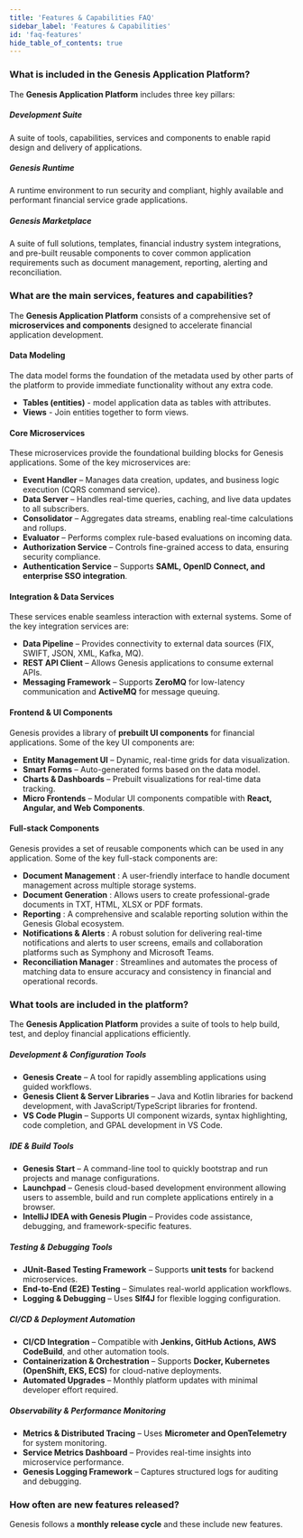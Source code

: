 ```yaml
---
title: 'Features & Capabilities FAQ'
sidebar_label: 'Features & Capabilities'
id: 'faq-features'
hide_table_of_contents: true
---
```


### What is included in the Genesis Application Platform?

The **Genesis Application Platform** includes three key pillars:

##### Development Suite

A suite of tools, capabilities, services and components to enable rapid design and delivery of applications.

##### Genesis Runtime

A runtime environment to run security and compliant, highly available and performant financial service grade applications.

##### Genesis Marketplace

A suite of full solutions, templates, financial industry system integrations, and pre-built reusable components to cover common application requirements such as document management, reporting, alerting and reconciliation.

### What are the main services, features and capabilities?

The **Genesis Application Platform** consists of a comprehensive set of **microservices and components** designed to accelerate financial application development.

#### Data Modeling
The data model forms the foundation of the metadata used by other parts of the platform to provide immediate functionality without any extra code.

- **Tables (entities)** - model application data as tables with attributes.
- **Views** - Join entities together to form views.

#### Core Microservices
These microservices provide the foundational building blocks for Genesis applications. Some of the key microservices are:

- **Event Handler** – Manages data creation, updates, and business logic execution (CQRS command service).  
- **Data Server** – Handles real-time queries, caching, and live data updates to all subscribers.  
- **Consolidator** – Aggregates data streams, enabling real-time calculations and rollups.  
- **Evaluator** – Performs complex rule-based evaluations on incoming data.  
- **Authorization Service** – Controls fine-grained access to data, ensuring security compliance.  
- **Authentication Service** – Supports **SAML, OpenID Connect, and enterprise SSO integration**.  

#### Integration & Data Services
These services enable seamless interaction with external systems. Some of the key integration services are:

- **Data Pipeline** – Provides connectivity to external data sources (FIX, SWIFT, JSON, XML, Kafka, MQ).  
- **REST API Client** – Allows Genesis applications to consume external APIs.  
- **Messaging Framework** – Supports **ZeroMQ** for low-latency communication and **ActiveMQ** for message queuing.  

#### Frontend & UI Components
Genesis provides a library of **prebuilt UI components** for financial applications. Some of the key UI components are:

- **Entity Management UI** – Dynamic, real-time grids for data visualization.  
- **Smart Forms** – Auto-generated forms based on the data model.  
- **Charts & Dashboards** – Prebuilt visualizations for real-time data tracking.  
- **Micro Frontends** – Modular UI components compatible with **React, Angular, and Web Components**.  

#### Full-stack Components
Genesis provides a set of reusable components which can be used in any application. Some of the key full-stack components are:

- **Document Management** : A user-friendly interface to handle document management across multiple storage systems.
- **Document Generation** : Allows users to create professional-grade documents in TXT, HTML, XLSX or PDF formats.
- **Reporting** : A comprehensive and scalable reporting solution within the Genesis Global ecosystem.
- **Notifications & Alerts** : A robust solution for delivering real-time notifications and alerts to user screens, emails and collaboration platforms such as Symphony and Microsoft Teams.
- **Reconciliation Manager** : Streamlines and automates the process of matching data to ensure accuracy and consistency in financial and operational records.

### What tools are included in the platform?

The **Genesis Application Platform** provides a suite of tools to help build, test, and deploy financial applications efficiently.

##### Development & Configuration Tools
- **Genesis Create** – A tool for rapidly assembling applications using guided workflows.  
- **Genesis Client & Server Libraries** – Java and Kotlin libraries for backend development, with JavaScript/TypeScript libraries for frontend.  
- **VS Code Plugin** – Supports UI component wizards, syntax highlighting, code completion, and GPAL development in VS Code.

##### IDE & Build Tools
- **Genesis Start** – A command-line tool to quickly bootstrap and run projects and manage configurations. 
- **Launchpad** – Genesis cloud-based development environment allowing users to assemble, build and run complete applications entirely in a browser.
- **IntelliJ IDEA with Genesis Plugin** – Provides code assistance, debugging, and framework-specific features.  

##### Testing & Debugging Tools  
- **JUnit-Based Testing Framework** – Supports **unit tests** for backend microservices.  
- **End-to-End (E2E) Testing** – Simulates real-world application workflows.  
- **Logging & Debugging** – Uses **Slf4J** for flexible logging configuration.  

##### CI/CD & Deployment Automation  
- **CI/CD Integration** – Compatible with **Jenkins, GitHub Actions, AWS CodeBuild**, and other automation tools.  
- **Containerization & Orchestration** – Supports **Docker, Kubernetes (OpenShift, EKS, ECS)** for cloud-native deployments.  
- **Automated Upgrades** – Monthly platform updates with minimal developer effort required.  

##### Observability & Performance Monitoring  
- **Metrics & Distributed Tracing** – Uses **Micrometer and OpenTelemetry** for system monitoring.  
- **Service Metrics Dashboard** – Provides real-time insights into microservice performance.  
- **Genesis Logging Framework** – Captures structured logs for auditing and debugging.  

### How often are new features released?

Genesis follows a **monthly release cycle** and these include new features.